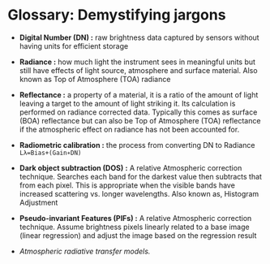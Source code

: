 # Glossary: Demystifying jargons {.unnumbered}

-   **Digital Number (DN) :** raw brightness data captured by sensors without having units for efficient storage

-   **Radiance :** how much light the instrument sees in meaningful units but still have effects of light source, atmosphere and surface material. Also known as Top of Atmosphere (TOA) radiance

-   **Reflectance :** a property of a material, it is a ratio of the amount of light leaving a target to the amount of light striking it. Its calculation is performed on radiance corrected data. Typically this comes as surface (BOA) reflectance but can also be Top of Atmosphere (TOA) reflectance if the atmospheric effect on radiance has not been accounted for.

-   **Radiometric calibration :** the process from converting DN to Radiance `Lλ=Bias+(Gain∗DN)`

-   **Dark object subtraction (DOS)** **:** A relative Atmospheric correction technique. Searches each band for the darkest value then subtracts that from each pixel. This is appropriate when the visible bands have increased scattering vs. longer wavelengths. Also known as, Histogram Adjustment

```{=html}
<!-- -->
```
-   **Pseudo-invariant Features (PIFs) :** A relative Atmospheric correction technique. Assume brightness pixels linearly related to a base image (linear regression) and adjust the image based on the regression result

-   *Atmospheric radiative transfer models.*
